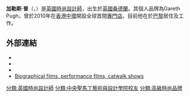 {{noteTA
|G1=UK Places
}}
{{about|時尚設計師|其他姓氏為「普」的人|Pugh}}
{{BLP unsourced|time=2011-09-21T02:33:45+00:00}}
{{expand|time=2011-09-21T02:33:45+00:00}}
{{Infobox Fashion Designer
| name                = 加勒斯·普
| original_name       = Gareth Pugh
| image               = Rsz Gareth pugh london.jpg
| nationality         = {{UK}}
| birth_date          = {{Birth date and age|1981|8|31}}
| birth_place         = {{UK}}[[桑德蘭|桑德蘭]]
| death_date          = 
| death_place         = 
| education           = [[中央聖馬丁藝術與設計學院|中央聖馬丁藝術與設計學院]]
| label_name          = Gareth Pugh
| significant_designs = 
| awards              = 
}}
'''加勒斯·普'''（{{lang-en|'''Gareth Pugh'''}}，{{bd|1981年|8月31日|catIdx=Pugh, Gareth}}）是[[英國|英國]][[時尚設計師|時尚設計師]]，出生於[[英國|英國]][[桑德蘭|桑德蘭]]。其個人品牌為Gareth Pugh，曾於2010年在[[香港|香港]][[中環|中環]]開設全球首間[[專門店|專門店]]。目前他在於[[巴黎|巴黎]]居住及工作。

== 外部連結 ==
{{commons category|Gareth Pugh}}
* {{official website|http://www.garethpughstudio.com/}}
* {{fashiondesigner|id=gareth-pugh}}
* {{cite web|work=Fashion, Jewellery & Accessories|publisher=[[維多利亞與艾伯特博物館|維多利亞與艾伯特博物館]]|url=http://www.vam.ac.uk/collections/fashion/fashion_motion/gareth_pugh/index.html|title=Gareth Pugh Fashion Show at the V&A, June 2007|deadurl=yes|archiveurl=https://web.archive.org/web/20070929134040/http://www.vam.ac.uk/collections/fashion/fashion_motion/gareth_pugh/index.html|archivedate=2007年9月29日|accessdate=2018年5月5日}}
* [https://web.archive.org/web/20070807000724/http://www.showstudio.com/projects/fashoff/ Biographical films, performance films, catwalk shows]

{{Authority control}}

{{DEFAULTSORT:Pugh, Gareth}}
[[分類:英國時尚設計師|分類:英國時尚設計師]]
[[分類:中央聖馬丁藝術與設計學院校友|分類:中央聖馬丁藝術與設計學院校友]]
[[分類:高級時尚品牌|分類:高級時尚品牌]]